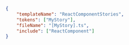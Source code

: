 
```json
{
    "templateName": "ReactComponentStories",
    "tokens": ["MyStory"],
    "fileName": "[MyStory].ts",
    "include": ["ReactComponent"]
}
```
